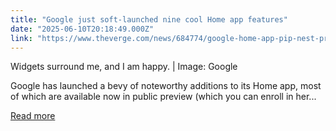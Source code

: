 ```yaml
---
title: "Google just soft-launched nine cool Home app features"
date: "2025-06-10T20:18:49.000Z"
link: "https://www.theverge.com/news/684774/google-home-app-pip-nest-protect-automations-favorites"
---
```


Widgets surround me, and I am happy. | Image: Google

Google has launched a bevy of noteworthy additions to its Home app, most of which are available now in public preview (which you can enroll in her...

[Read more](https://www.theverge.com/news/684774/google-home-app-pip-nest-protect-automations-favorites)
